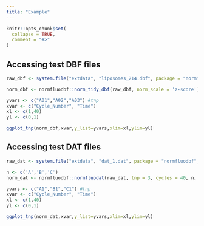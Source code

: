 ```yaml
---
title: "Example"
---
```


```r
knitr::opts_chunk$set(
  collapse = TRUE,
  comment = "#>"
)
```

## Accessing test DBF files 

```r
raw_dbf <- system.file("extdata", "liposomes_214.dbf", package = "normfluodbf", mustWork = TRUE)

norm_dbf <- normfluodbf::norm_tidy_dbf(raw_dbf, norm_scale = 'z-score')

yvars <- c("A01","A02","A03") #tnp
xvar <- c("Cycle_Number", "Time")
xl <- c(1,40)
yl <- c(0,1)

ggplot_tnp(norm_dbf,xvar,y_list=yvars,xlim=xl,ylim=yl)
```

## Accessing test DAT files 

```r
raw_dat <- system.file("extdata", "dat_1.dat", package = "normfluodbf", mustWork = TRUE)

n <- c('A','B','C')
norm_dat <- normfluodbf::normfluodat(raw_dat, tnp = 3, cycles = 40, n, read_direction = 'horizontal')

yvars <- c("A1","B1","C1") #tnp
xvar <- c("Cycle_Number", "Time")
xl <- c(1,40)
yl <- c(0,1)

ggplot_tnp(norm_dat,xvar,y_list=yvars,xlim=xl,ylim=yl)
```
